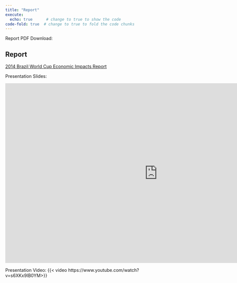 ```yaml
---
title: "Report"
execute: 
  echo: true      # change to true to show the code
code-fold: true  # change to true to fold the code chunks
---
```


Report PDF Download:
```{=html}
<h2>Report</h2>
<p>
  <a href="Data%20Science%20Group%20Project%20Report.pdf" target="_blank">
    2014 Brazil World Cup Economic Impacts Report
  </a>
</p>
```
Presentation Slides:
```{=html}
<iframe src="https://docs.google.com/presentation/d/e/2PACX-1vRZ1HK3h8T00XVlnQV6eNb_zL0K9A6-GNSY84VHRpE_y1wygYtxOgpIp_WJjXSrttZP-oomLAma26yW/pubembed?start=false&loop=false&delayms=3000" frameborder="0" width="960" height="569" allowfullscreen="true" mozallowfullscreen="true" webkitallowfullscreen="true"></iframe>
```
Presentation Video:
{{< video https://www.youtube.com/watch?v=s6XKx9IB0YM>}}
